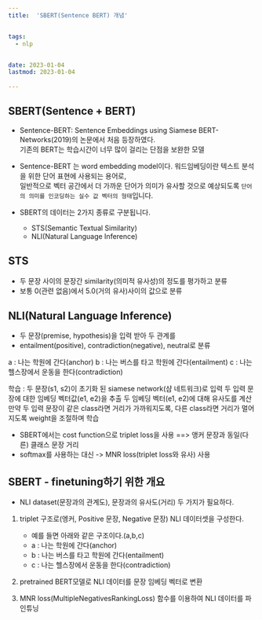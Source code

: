 ```yaml
---
title:  'SBERT(Sentence BERT) 개념'


tags:
  - nlp


date: 2023-01-04
lastmod: 2023-01-04
 
---
```


## SBERT(Sentence + BERT)

- Sentence-BERT: Sentence Embeddings using Siamese BERT-Networks(2019)의 논문에서 처음 등장하였다.<br/>
기존의 BERT는 학습시간이 너무 많이 걸리는 단점을 보완한 모델

- Sentence-BERT 는 word embedding model이다. 워드임베딩이란 텍스트 분석을 위한 단어 표현에 사용되는 용어로, <br/>
일반적으로 벡터 공간에서 더 가까운 단어가 의미가 유사할 것으로 예상되도록 `단어의 의미를 인코딩하는 실수 값 벡터의 형태`입니다.

- SBERT의 데이터는 2가지 종류로 구분됩니다.
  - STS(Semantic Textual Similarity)
  - NLI(Natural Language Inference)

## STS

- 두 문장 사이의 문장간 similarity(의미적 유사성)의 정도를 평가하고 분류
- 보통 0(관련 없음)에서 5.0(거의 유사)사이의 값으로 분류

## NLI(Natural Language Inference)

- 두 문장(premise, hypothesis)을 입력 받아 두 관계를 
- entailment(positive), contradiction(negative), neutral로 분류

a : 나는 학원에 간다(anchor)
b : 나는 버스를 타고 학원에 간다(entailment)
c : 나는 헬스장에서 운동을 한다(contradiction)

학습 :
두 문장(s1, s2)이 초기화 된 siamese network(샴 네트워크)로 입력
두 입력 문장에 대한 임베딩 벡터값(e1, e2)을 추출
두 임베딩 벡터(e1, e2)에 대해 유사도를 계산
만약 두 입력 문장이 같은 class라면 거리가 가까워지도록, 다른 class라면 거리가 멀어지도록 weight을 조절하며 학습

- SBERT에서는 cost function으로 triplet loss을 사용 ==> 앵커 문장과 동일(다른) 클래스 문장 거리
- softmax를 사용하는 대신 -> MNR loss(triplet loss와 유사) 사용

## SBERT - finetuning하기 위한 개요

- NLI dataset(문장과의 관계도), 문장과의 유사도(거리) 두 가지가 필요하다.

1. triplet 구조로(엥커, Positive 문장, Negative 문장) NLI 데이터셋을 구성한다.

     - 예를 들면 아래와 같은 구조이다.(a,b,c)
     - a : 나는 학원에 간다(anchor)
     - b : 나는 버스를 타고 학원에 간다(entailment)
     - c : 나는 헬스장에서 운동을 한다(contradiction)

2. pretrained BERT모델로 NLI 데이터를 문장 임베딩 벡터로 변환
   
3. MNR loss(MultipleNegativesRankingLoss) 함수를 이용하여 NLI 데이터를 파인튜닝